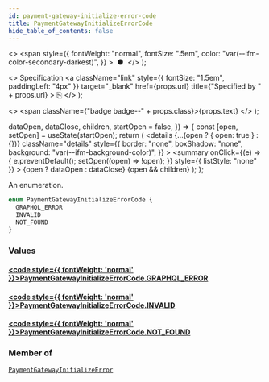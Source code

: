 ```yaml
---
id: payment-gateway-initialize-error-code
title: PaymentGatewayInitializeErrorCode
hide_table_of_contents: false
---
```


  <>
    <span
      style={{
        fontWeight: "normal",
        fontSize: ".5em",
        color: "var(--ifm-color-secondary-darkest)",
      }}
    >
      &nbsp;●&nbsp;
    </span>
  </>
);

  <>
    Specification
    <a
      className="link"
      style={{ fontSize: "1.5em", paddingLeft: "4px" }}
      target="\_blank"
      href={props.url}
      title={"Specified by " + props.url}
    >
      ⎘
    </a>
  </>
);

  <>
    <span className={"badge badge--" + props.class}>{props.text}</span>
  </>
);


  dataOpen,
  dataClose,
  children,
  startOpen = false,
}) => {
  const [open, setOpen] = useState(startOpen);
  return (
    <details
      {...(open ? { open: true } : {})}
      className="details"
      style={{
        border: "none",
        boxShadow: "none",
        background: "var(--ifm-background-color)",
      }}
    >
      <summary
        onClick={(e) => {
          e.preventDefault();
          setOpen((open) => !open);
        }}
        style={{ listStyle: "none" }}
      >
        {open ? dataOpen : dataClose}
      </summary>
      {open && children}
    </details>
  );
};

An enumeration.

```graphql
enum PaymentGatewayInitializeErrorCode {
  GRAPHQL_ERROR
  INVALID
  NOT_FOUND
}
```

### Values

#### [<code style={{ fontWeight: 'normal' }}>PaymentGatewayInitializeErrorCode.<b>GRAPHQL_ERROR</b></code>](#)

>

#### [<code style={{ fontWeight: 'normal' }}>PaymentGatewayInitializeErrorCode.<b>INVALID</b></code>](#)

>

#### [<code style={{ fontWeight: 'normal' }}>PaymentGatewayInitializeErrorCode.<b>NOT_FOUND</b></code>](#)

>

### Member of

[`PaymentGatewayInitializeError`](../../../api-reference/miscellaneous/objects/payment-gateway-initialize-error) <Badge class="secondary" text="object"/>
